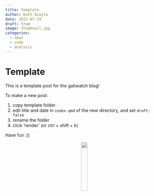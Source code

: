 ```yaml
---
title: Template
author: Kath Quayle
date: 2022-07-19
draft: true
image: thumbnail.jpg
categories:
  - news
  - code
  - analysis
---
```


# Template

This is a template post for the galiwatch blog!

To make a new post: 

1.  copy template folder
2.  edit title and date in `index.qmd` of the new directory, and set `draft: false`
3.  rename the folder
4.  click 'render' (or ctrl + shift + k)

Have fun :))

<center>
![](blue_bee.jpg){width='20%'}
</center>

